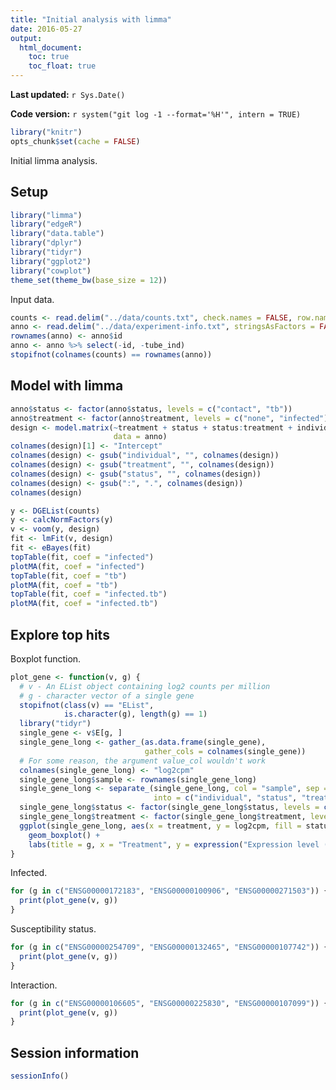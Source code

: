```yaml
---
title: "Initial analysis with limma"
date: 2016-05-27
output:
  html_document:
    toc: true
    toc_float: true
---
```


**Last updated:** `r Sys.Date()`

**Code version:** `r system("git log -1 --format='%H'", intern = TRUE)`

```r
library("knitr")
opts_chunk$set(cache = FALSE)
```

Initial limma analysis.

## Setup

```r
library("limma")
library("edgeR")
library("data.table")
library("dplyr")
library("tidyr")
library("ggplot2")
library("cowplot")
theme_set(theme_bw(base_size = 12))
```

Input data.

```r
counts <- read.delim("../data/counts.txt", check.names = FALSE, row.names = 1)
anno <- read.delim("../data/experiment-info.txt", stringsAsFactors = FALSE)
rownames(anno) <- anno$id
anno <- anno %>% select(-id, -tube_ind)
stopifnot(colnames(counts) == rownames(anno))
```

## Model with limma

```r
anno$status <- factor(anno$status, levels = c("contact", "tb"))
anno$treatment <- factor(anno$treatment, levels = c("none", "infected"))
design <- model.matrix(~treatment + status + status:treatment + individual,
                       data = anno)
colnames(design)[1] <- "Intercept"
colnames(design) <- gsub("individual", "", colnames(design))
colnames(design) <- gsub("treatment", "", colnames(design))
colnames(design) <- gsub("status", "", colnames(design))
colnames(design) <- gsub(":", ".", colnames(design))
colnames(design)
```

```r
y <- DGEList(counts)
y <- calcNormFactors(y)
v <- voom(y, design)
fit <- lmFit(v, design)
fit <- eBayes(fit)
topTable(fit, coef = "infected")
plotMA(fit, coef = "infected")
topTable(fit, coef = "tb")
plotMA(fit, coef = "tb")
topTable(fit, coef = "infected.tb")
plotMA(fit, coef = "infected.tb")
```

## Explore top hits

Boxplot function.

```r
plot_gene <- function(v, g) {
  # v - An EList object containing log2 counts per million
  # g - character vector of a single gene
  stopifnot(class(v) == "EList",
            is.character(g), length(g) == 1)
  library("tidyr")
  single_gene <- v$E[g, ]
  single_gene_long <- gather_(as.data.frame(single_gene),
                              gather_cols = colnames(single_gene))
  # For some reason, the argument value_col wouldn't work
  colnames(single_gene_long) <- "log2cpm"
  single_gene_long$sample <- rownames(single_gene_long)
  single_gene_long <- separate_(single_gene_long, col = "sample", sep = "-",
                                into = c("individual", "status", "treatment"))
  single_gene_long$status <- factor(single_gene_long$status, levels = c("contact", "tb"))
  single_gene_long$treatment <- factor(single_gene_long$treatment, levels = c("none", "infected"))
  ggplot(single_gene_long, aes(x = treatment, y = log2cpm, fill = status)) +
    geom_boxplot() +
    labs(title = g, x = "Treatment", y = expression("Expression level (" * log[2] * " cpm)"))
}

```

Infected.

```r
for (g in c("ENSG00000172183", "ENSG00000100906", "ENSG00000271503")) {
  print(plot_gene(v, g))
}
```

Susceptibility status.

```r
for (g in c("ENSG00000254709", "ENSG00000132465", "ENSG00000107742")) {
  print(plot_gene(v, g))
}
```

Interaction.

```r
for (g in c("ENSG00000106605", "ENSG00000225830", "ENSG00000107099")) {
  print(plot_gene(v, g))
}
```

## Session information

```r
sessionInfo()
```
